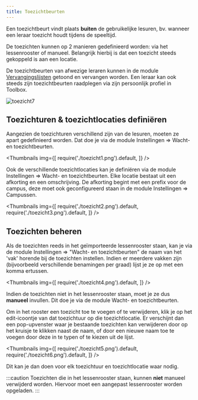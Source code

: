 ```yaml
---
title: Toezichtbeurten
---
```


Een toezichtbeurt vindt plaats **buiten** de gebruikelijke lesuren, bv. wanneer een leraar toezicht houdt tijdens de speeltijd.

De toezichten kunnen op 2 manieren gedefinieerd worden: via het lessenrooster of manueel.
Belangrijk hierbij is dat een toezicht steeds gekoppeld is aan een locatie.

De toezichtbeurten van afwezige leraren kunnen in de module [Vervangingslijsten](/vervangingslijsten) getoond en vervangen worden. Een leraar kan ook steeds zijn toezichtbeurten raadplegen via zijn persoonlijk profiel in Toolbox. 

![toezicht7](./toezicht7.png)

## Toezichturen & toezichtlocaties definiëren

Aangezien de toezichturen verschillend zijn van de lesuren, moeten ze apart gedefinieerd worden. Dat doe je via de module Instellingen => Wacht- en toezichtbeurten.

<Thumbnails img={[
    require('./toezicht1.png').default, 
]} />

Ook de verschillende toezichtlocaties kan je definiëren via de module Instellingen => Wacht- en toezichtbeurten.
Elke locatie bestaat uit een afkorting en een omschrijving. De afkorting begint met een prefix voor de campus, deze moet ook geconfigureerd staan in de module Instellingen => Campussen.

<Thumbnails img={[
    require('./toezicht2.png').default, 
    require('./toezicht3.png').default, 
]} />

## Toezichten beheren

Als de toezichten reeds in het geïmporteerde lessenrooster staan, kan je via de module Instellingen => "Wacht- en toezichtbeurten" de naam van het 'vak' horende bij de toezichten instellen.
Indien er meerdere vakken zijn (bijvoorbeeld verschillende benamingen per graad) lijst je ze op met een komma ertussen. 

<Thumbnails img={[
    require('./toezicht4.png').default, 
]} />

Indien de toezichten niet in het lessenrooster staan, moet je ze dus **manueel** invullen. Dit doe je via de module Wacht- en toezichtbeurten.

Om in het rooster een toezicht toe te voegen of te verwijderen, klik je op het edit-icoontje <LegacyAction img="edit.png"/> van dat toezichtuur op die toezichtlocatie.
Er verschijnt dan een pop-upvenster waar je bestaande toezichten kan verwijderen door op het kruisje <LegacyAction img="remove.png"/> te klikken naast de naam,
of door een nieuwe naam toe te voegen door deze in te typen of te kiezen uit de lijst.

<Thumbnails img={[
    require('./toezicht5.png').default, 
    require('./toezicht6.png').default, 
]} />

Dit kan je dan doen voor elk toezichtuur en toezichtlocatie waar nodig.

:::caution
Toezichten die in het lessenrooster staan, kunnen **niet** manueel verwijderd worden.
Hiervoor moet een aangepast lessenrooster worden opgeladen.
:::
